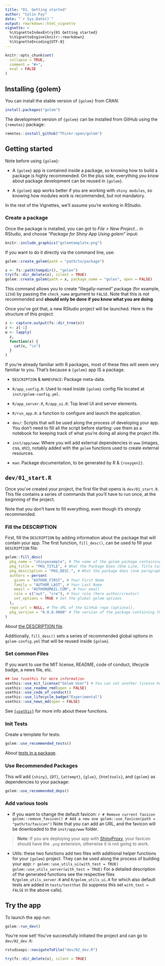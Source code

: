 ```yaml
---
title: "01. Getting started"
author: "Colin Fay"
date: "`r Sys.Date()`"
output: rmarkdown::html_vignette
vignette: >
  %\VignetteIndexEntry{01 Getting started}
  %\VignetteEngine{knitr::rmarkdown}
  %\VignetteEncoding{UTF-8}
---
```


<script type="text/javascript">
$(document).ready(function () {
  window.initializeCodeFolding("show" === "show");
});
</script>

```r
knitr::opts_chunk$set(
  collapse = TRUE,
  comment = "#>",
  eval = FALSE
)
```

## Installing {golem}

You can install the stable version of `{golem}` from CRAN:
``` r
install.packages("golem")
```

The development version of `{golem}` can be installed from GitHub using the `{remotes}` package:
```r
remotes::install_github("Thinkr-open/golem")
```

## Getting started

Note before using `{golem}`:

- A `{golem}` app is contained inside a package, so knowing how to build a package is highly recommended. On the plus side, everything you know about package development can be reused in `{golem}`.

- A `{golem}` app works better if you are working with `shiny modules`, so knowing how modules work is recommended, but not mandatory.

In the rest of the Vignettes, we'll assume you're working in RStudio.

### Create a package

Once the package is installed, you can got to _File > New Project..._ in RStudio, and choose _"Package for Shiny App Using golem"_ input:

```r
knitr::include_graphics("golemtemplate.png")
```

If you want to do it directly via the command line, use:

```r
golem::create_golem(path = "path/to/package")
```

```r
x <- fs::path(tempdir(), "golex")
try(fs::dir_delete(x), silent = TRUE)
golem::create_golem(path = x, package_name = "golex", open = FALSE)
```

This command allows you to create "illegally-named" package (for example, `1234`) by passing the `check_name` argument to `FALSE`. Note that this is not recommended and __should only be done if you know what you are doing__.

Once you've got that, a new RStudio project will be launched. Here is the structure of this project:

```r
z <- capture.output(fs::dir_tree(x))
z <- z[-1]
w <- lapply(
  z,
  function(x) {
    cat(x, "\n")
  }
)
```


If you're already familiar with R packages, most of these files will seem very familiar to you. That's because a `{golem}` app IS a package.

+ `DESCRIPTION` & `NAMESPACE`: Package meta-data.

+ `R/app_config.R`: Used to read inside `{golem}` config file located at `inst/golem-config.yml`.

+ `R/app_server.R`, `R/app_ui.R`: Top level UI and server elements.

+ `R/run_app.R`: a function to configure and launch the application.

+ `dev/`: Scripts that will be used along the process of developing your app. You don't need to fill all the script before starting: use them as a notebook for keeping track of what you're doing all along the project life.

+ `inst/app/www`: Where you will add external dependencies in `www` (images, css, etc), notably added with the `golem` functions used to create external resources.

+ `man`: Package documentation, to be generated by R & `{roxygen2}`.

## `dev/01_start.R`

Once you've created your project, the first file that opens is `dev/01_start.R`. This file contains a series of commands that you'll have to run once, at the beginning of the project.

Note that you don't have to fill everything, even though it's strongly recommended.

### Fill the DESCRIPTION

First, fill the `DESCRIPTION` by adding information about the package that will contain your app. The first function, `fill_desc()`, can be used to fill your `DESCRIPTION` file:

```r
golem::fill_desc(
  pkg_name = "shinyexample", # The name of the golem package containing the app (typically lowercase, no underscore or periods)
  pkg_title = "PKG_TITLE", # What the Package Does (One Line, Title Case, No Period)
  pkg_description = "PKG_DESC.", # What the package does (one paragraph).
  authors = person(
    given = "AUTHOR_FIRST", # Your First Name
    family = "AUTHOR_LAST", # Your Last Name
    email = "AUTHOR@MAIL.COM", # Your email
    role = c("aut", "cre"), # Your role (here author/creator)
    set_options = TRUE # Set the global golem options
  ),
  repo_url = NULL, # The URL of the GitHub repo (optional),
  pkg_version = "0.0.0.9000" # The version of the package containing the app
)
```

About [the DESCRIPTION file](https://r-pkgs.org/description.html).

Additionally, `fill_desc()` sets a series of recommended global options in
`golem-config.yml` that will be reused inside `{golem}`.

### Set common Files

If you want to use the MIT license, README, code of conduct, lifecycle badge, a news file, etc.

```r
## See ?usethis for more information
usethis::use_mit_license("Golem User") # You can set another license here
usethis::use_readme_rmd(open = FALSE)
usethis::use_code_of_conduct()
usethis::use_lifecycle_badge("Experimental")
usethis::use_news_md(open = FALSE)
```

See [`{usethis}`](https://usethis.r-lib.org/) for more info about these functions.

### Init Tests

Create a template for tests:

```r
golem::use_recommended_tests()
```

About [tests in a package](https://r-pkgs.org/testing-basics.html).

### Use Recommended Packages

This will add `{shiny}`, `{DT}`, `{attempt}`, `{glue}`, `{htmltools}`, and
`{golem}` as dependencies to your package:

```r
golem::use_recommended_deps()
```

### Add various tools

+ If you want to change the default favicon:
    ```r
# Remove current favicon
golem::remove_favicon()
# Add a new one
golem::use_favicon(path = "path/to/favicon")
    ```
Note that you can add an URL, and the favicon will be downloaded to the `inst/app/www` folder.

> **Note**: If you are deploying your app with [ShinyProxy](https://www.shinyproxy.io/), your favicon should have the `.png` extension, otherwise it is not going to work.

+ Utils: these two functions add two files with additional helper functions for
your `{golem}` project. They can be used along the process of building your app:
    ```r
golem::use_utils_ui(with_test = TRUE)
golem::use_utils_server(with_test = TRUE)
    ```
For a detailed description of the generated functions see the respective files
`R/golem_utils_server.R` and `R/golem_utils_ui.R` for which also default tests
are added in `tests/testthat` (to suppress this set `with_test = FALSE` in the
above calls).

## Try the app

To launch the app run:

```r
golem::run_dev()
```


You're now set! You've successfully initiated the project and can go to `dev/02_dev.R`:

```r
rstudioapi::navigateToFile("dev/02_dev.R")
```

```r
try(fs::dir_delete(x), silent = TRUE)
```


